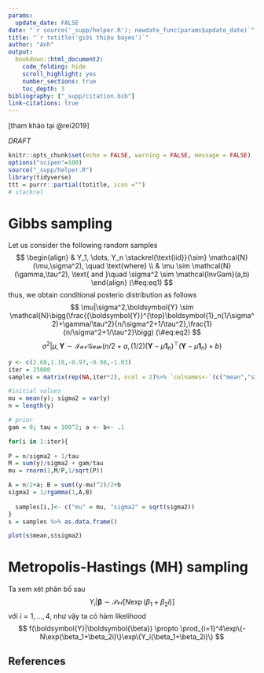 ```yaml
---
params:
  update_date: FALSE
date: "`r source('_supp/helper.R'); newdate_func(params$update_date)`"
title: "`r totitle('giới thiệu bayes')`"
author: "Anh"
output: 
  bookdown::html_document2:
    code_folding: hide
    scroll_highlight: yes
    number_sections: true
    toc_depth: 3
bibliography: ["_supp/citation.bib"]
link-citations: true
---
```


\newcommand{\v}[1]{\boldsymbol{#1}}
\newcommand{\hat}[1]{\widehat{#1}}
\newcommand{\mm}[1]{\mathbb{#1}}
\newcommand{\bar}[1]{\overline{#1}}
\newcommand{\tp}[1]{{\v{#1}}^{\top}}
\newcommand{\scr}[1]{\mathscr{#1}}

\def\E{\Bbb{E}}
\def\V{\Bbb{V}}
\def\P{\Bbb{P}}
\def\I{{\large\unicode{x1D7D9}}}
\def\indep{\perp\!\!\!\!\perp}
\def\epsilon{\varepsilon} 
\def\logit{\text{logit}}

::: {.right .shad}
[tham khảo tại @rei2019]
:::

::: {.watermark}
*DRAFT*
:::

```r
knitr::opts_chunk$set(echo = FALSE, warning = FALSE, message = FALSE)
options("scipen"=100)
source("_supp/helper.R")
library(tidyverse)
ttt = purrr::partial(totitle, icon ="")
# stackrel
```

# Gibbs sampling

Let us consider the following random samples
$$
\begin{align}
& Y_1, \dots, Y_n \stackrel{\text{iid}}{\sim} \mathcal{N}(\mu,\sigma^2), \quad \text{where} \\
& \mu \sim \mathcal{N}(\gamma,\tau^2), \text{ and }\quad \sigma^2 \sim \mathcal{InvGam}(a,b)
\end{align}
(\#eq:eq1)
$$
thus, we obtain conditional posterio distribution as follows
$$
\mu|\sigma^2,\v Y \sim \mathcal{N}\bigg(\frac{\tp Y\v 1_n(1/\sigma^2)+\gamma/\tau^2}{n/\sigma^2+1/\tau^2},\frac{1}{n/\sigma^2+1/\tau^2}\bigg)
(\#eq:eq2)
$$
$$
\sigma^2|\mu,\v Y \sim \mathcal{InvGam}\bigg(n/2+a, (1/2)(\v Y -\mu\v 1_n)^\top(\v Y -\mu\v 1_n)+b \bigg)
$$

```r
y <- c(2.68,1.18,-0.97,-0.98,-1.03)
iter = 25000
samples = matrix(rep(NA,iter*2), ncol = 2)%>% `colnames<-`(c("mean","sigma2"))

#initial values
mu = mean(y); sigma2 = var(y)
n = length(y)

# prior
gam = 0; tau = 100^2; a <- b<- .1

for(i in 1:iter){
  
P = n/sigma2 + 1/tau
M = sum(y)/sigma2 + gam/tau
mu = rnorm(1,M/P,1/sqrt(P))

A = n/2+a; B = sum((y-mu)^2)/2+b
sigma2 = 1/rgamma(1,A,B)
  
  samples[i,]<- c("mu" = mu, "sigma2" = sqrt(sigma2))
}
s = samples %>% as.data.frame()

plot(s$mean,s$sigma2)
```





# Metropolis-Hastings (MH) sampling

Ta xem xét phân bố sau $$
Y_i|\boldsymbol{\beta }\sim \mathcal{Poi}[N\exp(\beta_1+\beta_2i)]
$$ với $i = 1,\dots,4$, như vậy ta có hàm likelihood $$
f(\boldsymbol{Y}|\boldsymbol{\beta}) \propto \prod_{i=1}^4\exp\{-N\exp(\beta_1+\beta_2i)\}\exp\{Y_i(\beta_1+\beta_2i)\}
$$

<!-- ----------------------------------------------------------------------------- -->

::: {.shad}
# References {.unnumbered}
:::

